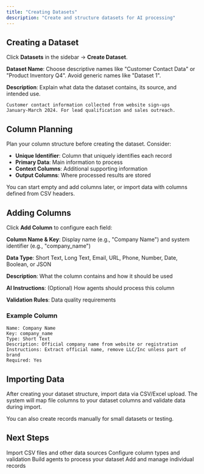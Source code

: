 ```yaml
---
title: "Creating Datasets"
description: "Create and structure datasets for AI processing"
---
```


## Creating a Dataset

Click **Datasets** in the sidebar → **Create Dataset**.

**Dataset Name**: Choose descriptive names like "Customer Contact Data" or "Product Inventory Q4". Avoid generic names like "Dataset 1".

**Description**: Explain what data the dataset contains, its source, and intended use.

```
Customer contact information collected from website sign-ups
January-March 2024. For lead qualification and sales outreach.
```

## Column Planning

Plan your column structure before creating the dataset. Consider:

- **Unique Identifier**: Column that uniquely identifies each record
- **Primary Data**: Main information to process
- **Context Columns**: Additional supporting information
- **Output Columns**: Where processed results are stored

You can start empty and add columns later, or import data with columns defined from CSV headers.

## Adding Columns

Click **Add Column** to configure each field:

**Column Name & Key**: Display name (e.g., "Company Name") and system identifier (e.g., "company_name")

**Data Type**: Short Text, Long Text, Email, URL, Phone, Number, Date, Boolean, or JSON

**Description**: What the column contains and how it should be used

**AI Instructions**: (Optional) How agents should process this column

**Validation Rules**: Data quality requirements

### Example Column

```
Name: Company Name
Key: company_name
Type: Short Text
Description: Official company name from website or registration
Instructions: Extract official name, remove LLC/Inc unless part of brand
Required: Yes
```

## Importing Data

After creating your dataset structure, import data via CSV/Excel upload. The system will map file columns to your dataset columns and validate data during import.

<Info>You can also create records manually for small datasets or testing.</Info>

## Next Steps

<CardGroup cols={2}>
  <Card
    title="Import Data"
    icon="upload"
    href="/guides/datasets/importing-data"
  >
    Import CSV files and other data sources
  </Card>
  <Card
    title="Manage Columns"
    icon="columns"
    href="/guides/datasets/managing-columns"
  >
    Configure column types and validation
  </Card>
  <Card
    title="Create AI Agents"
    icon="robot"
    href="/guides/agents/creating-agents"
  >
    Build agents to process your dataset
  </Card>
  <Card
    title="Work with Records"
    icon="table"
    href="/guides/datasets/working-with-records"
  >
    Add and manage individual records
  </Card>
</CardGroup>
